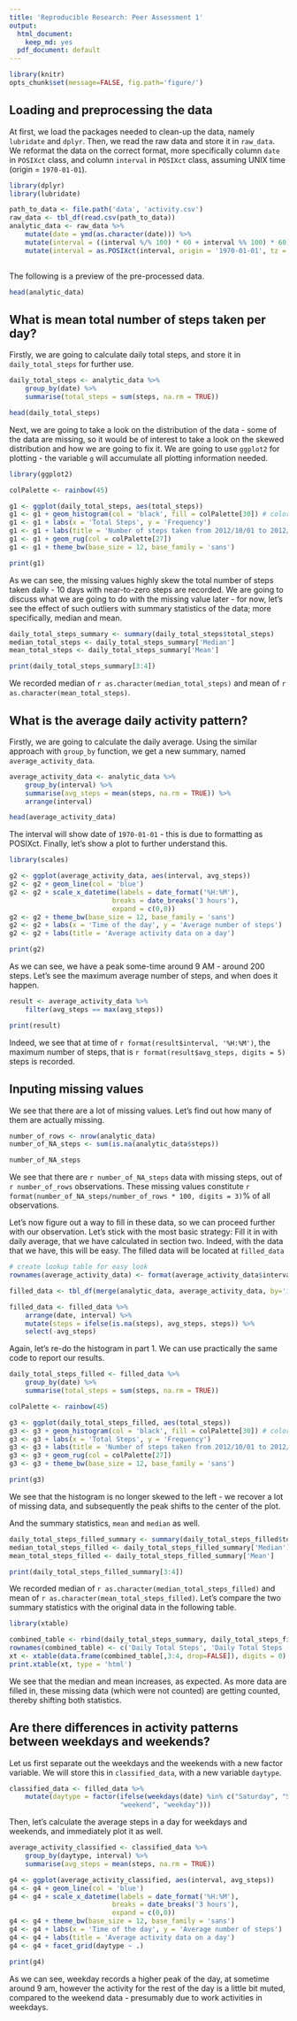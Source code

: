 ```yaml
---
title: 'Reproducible Research: Peer Assessment 1'
output:
  html_document:
    keep_md: yes
  pdf_document: default
---
```


```r
library(knitr)
opts_chunk$set(message=FALSE, fig.path='figure/')
```

## Loading and preprocessing the data

At first, we load the packages needed to clean-up the data, namely `lubridate` and `dplyr`. Then, we read the raw data and store it in `raw_data`. We reformat the data on the correct format, more specifically column `date` in `POSIXct` class, and column `interval` in `POSIXct` class, assuming UNIX time (origin = `1970-01-01`).

```r

library(dplyr)
library(lubridate)

path_to_data <- file.path('data', 'activity.csv')
raw_data <- tbl_df(read.csv(path_to_data))
analytic_data <- raw_data %>%
    mutate(date = ymd(as.character(date))) %>%
    mutate(interval = ((interval %/% 100) * 60 + interval %% 100) * 60) %>%
    mutate(interval = as.POSIXct(interval, origin = '1970-01-01', tz = 'UTC'))
        
```

The following is a preview of the pre-processed data.

```r
head(analytic_data)
```

## What is mean total number of steps taken per day?

Firstly, we are going to calculate daily total steps, and store it in `daily_total_steps` for further use.

```r
daily_total_steps <- analytic_data %>%
    group_by(date) %>%
    summarise(total_steps = sum(steps, na.rm = TRUE))

head(daily_total_steps)
```

Next, we are going to take a look on the distribution of the data - some of the data are missing, so it would be of interest to take a look on the skewed distribution and how we are going to fix it. We are going to use `ggplot2` for plotting - the variable `g` will accumulate all plotting information needed.

```r
library(ggplot2)

colPalette <- rainbow(45)

g1 <- ggplot(daily_total_steps, aes(total_steps)) 
g1 <- g1 + geom_histogram(col = 'black', fill = colPalette[30]) # colors with blue
g1 <- g1 + labs(x = 'Total Steps', y = 'Frequency')
g1 <- g1 + labs(title = 'Number of steps taken from 2012/10/01 to 2012/11/31')
g1 <- g1 + geom_rug(col = colPalette[27])
g1 <- g1 + theme_bw(base_size = 12, base_family = 'sans')

print(g1)
```

As we can see, the missing values highly skew the total number of steps taken daily - 10 days with near-to-zero steps are recorded. We are going to discuss what we are going to do with the missing value later - for now, let's see the effect of such outliers with summary statistics of the data; more specifically, median and mean.

```r
daily_total_steps_summary <- summary(daily_total_steps$total_steps)
median_total_steps <- daily_total_steps_summary['Median']
mean_total_steps <- daily_total_steps_summary['Mean']

print(daily_total_steps_summary[3:4])
```

We recorded median of `r as.character(median_total_steps)` and mean of `r as.character(mean_total_steps)`.

## What is the average daily activity pattern?

Firstly, we are going to calculate the daily average. Using the similar approach with `group_by` function, we get a new summary, named `average_activity_data`. 

```r
average_activity_data <- analytic_data %>%
    group_by(interval) %>%
    summarise(avg_steps = mean(steps, na.rm = TRUE)) %>%
    arrange(interval) 

head(average_activity_data)
```

The interval will show date of `1970-01-01` - this is due to formatting as POSIXct. Finally, let's show a plot to further understand this.

```r

library(scales)

g2 <- ggplot(average_activity_data, aes(interval, avg_steps))
g2 <- g2 + geom_line(col = 'blue')
g2 <- g2 + scale_x_datetime(labels = date_format('%H:%M'), 
                          breaks = date_breaks('3 hours'), 
                          expand = c(0,0))
g2 <- g2 + theme_bw(base_size = 12, base_family = 'sans')
g2 <- g2 + labs(x = 'Time of the day', y = 'Average number of steps') 
g2 <- g2 + labs(title = 'Average activity data on a day')

print(g2)
```

As we can see, we have a peak some-time around 9 AM - around 200 steps. Let's see the maximum average number of steps, and when does it happen.

```r

result <- average_activity_data %>%
    filter(avg_steps == max(avg_steps))

print(result)
```

Indeed, we see that at time of `r format(result$interval, '%H:%M')`, the maximum number of steps, that is `r format(result$avg_steps, digits = 5)` steps is recorded.

## Inputing missing values

We see that there are a lot of missing values. Let's find out how many of them are actually missing.

```r
number_of_rows <- nrow(analytic_data)
number_of_NA_steps <- sum(is.na(analytic_data$steps))

number_of_NA_steps
```

We see that there are `r number_of_NA_steps` data with missing steps, out of `r number_of_rows` observations. These missing values constitute `r format(number_of_NA_steps/number_of_rows * 100, digits = 3)`% of all observations.

Let's now figure out a way to fill in these data, so we can proceed further with our observation. Let's stick with the most basic strategy: Fill it in with daily average, that we have calculated in section two. Indeed, with the data that we have, this will be easy. The filled data will be located at `filled_data`

```r

# create lookup table for easy look
rownames(average_activity_data) <- format(average_activity_data$interval, "%H:%M")

filled_data <- tbl_df(merge(analytic_data, average_activity_data, by='interval'))

filled_data <- filled_data %>%
    arrange(date, interval) %>%
    mutate(steps = ifelse(is.na(steps), avg_steps, steps)) %>%
    select(-avg_steps)
```

Again, let's re-do the histogram in part 1. We can use practically the same code to report our results.

```r
daily_total_steps_filled <- filled_data %>%
    group_by(date) %>%
    summarise(total_steps = sum(steps, na.rm = TRUE))

colPalette <- rainbow(45)

g3 <- ggplot(daily_total_steps_filled, aes(total_steps)) 
g3 <- g3 + geom_histogram(col = 'black', fill = colPalette[30]) # colors with blue
g3 <- g3 + labs(x = 'Total Steps', y = 'Frequency')
g3 <- g3 + labs(title = 'Number of steps taken from 2012/10/01 to 2012/11/31 - filled NA data')
g3 <- g3 + geom_rug(col = colPalette[27])
g3 <- g3 + theme_bw(base_size = 12, base_family = 'sans')

print(g3)
```

We see that the histogram is no longer skewed to the left - we recover a lot of missing data, and subsequently the peak shifts to the center of the plot.

And the summary statistics, `mean` and `median` as well.

```r
daily_total_steps_filled_summary <- summary(daily_total_steps_filled$total_steps)
median_total_steps_filled <- daily_total_steps_filled_summary['Median']
mean_total_steps_filled <- daily_total_steps_filled_summary['Mean']

print(daily_total_steps_filled_summary[3:4])
```

We recorded median of `r as.character(median_total_steps_filled)` and mean of `r as.character(mean_total_steps_filled)`. Let's compare the two summary statistics with the original data in the following table.

```r
library(xtable)

combined_table <- rbind(daily_total_steps_summary, daily_total_steps_filled_summary) 
rownames(combined_table) <- c('Daily Total Steps', 'Daily Total Steps (Filled)')
xt <- xtable(data.frame(combined_table[,3:4, drop=FALSE]), digits = 0)
print.xtable(xt, type = 'html')
```

We see that the median and mean increases, as expected. As more data are filled in, these missing data (which were not counted) are getting counted, thereby shifting both statistics.

## Are there differences in activity patterns between weekdays and weekends?

Let us first separate out the weekdays and the weekends with a new factor variable. We will store this in `classified_data`, with a new variable `daytype`.

```r
classified_data <- filled_data %>%
    mutate(daytype = factor(ifelse(weekdays(date) %in% c("Saturday", "Sunday"), 
                            "weekend", "weekday")))

```

Then, let's calculate the average steps in a day for weekdays and weekends, and immediately plot it as well.

```r
average_activity_classified <- classified_data %>%
    group_by(daytype, interval) %>%
    summarise(avg_steps = mean(steps, na.rm = TRUE))

g4 <- ggplot(average_activity_classified, aes(interval, avg_steps))
g4 <- g4 + geom_line(col = 'blue')
g4 <- g4 + scale_x_datetime(labels = date_format('%H:%M'), 
                          breaks = date_breaks('3 hours'), 
                          expand = c(0,0))
g4 <- g4 + theme_bw(base_size = 12, base_family = 'sans')
g4 <- g4 + labs(x = 'Time of the day', y = 'Average number of steps') 
g4 <- g4 + labs(title = 'Average activity data on a day')
g4 <- g4 + facet_grid(daytype ~ .)

print(g4)
```

As we can see, weekday records a higher peak of the day, at sometime around 9 am, however the activity for the rest of the day is a little bit muted, compared to the weekend data - presumably due to work activities in weekdays.